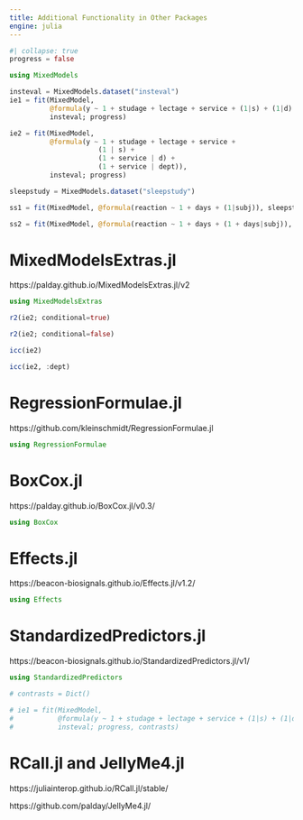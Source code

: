 ```yaml
---
title: Additional Functionality in Other Packages
engine: julia
---
```


```julia
#| collapse: true
progress = false
```


```julia
using MixedModels          
```

```julia
insteval = MixedModels.dataset("insteval")
ie1 = fit(MixedModel,
          @formula(y ~ 1 + studage + lectage + service + (1|s) + (1|d) + (1|dept)),
          insteval; progress)

```

```julia
ie2 = fit(MixedModel,
          @formula(y ~ 1 + studage + lectage + service +
                      (1 | s) +
                      (1 + service | d) +
                      (1 + service | dept)),
          insteval; progress)      
```


```julia
sleepstudy = MixedModels.dataset("sleepstudy")
```

```julia
ss1 = fit(MixedModel, @formula(reaction ~ 1 + days + (1|subj)), sleepstudy)
```

```julia
ss2 = fit(MixedModel, @formula(reaction ~ 1 + days + (1 + days|subj)), sleepstudy)
```


# MixedModelsExtras.jl

https://palday.github.io/MixedModelsExtras.jl/v2

```julia
using MixedModelsExtras
```

```julia
r2(ie2; conditional=true)
```
```julia
r2(ie2; conditional=false)
```


```julia
icc(ie2)
```

```julia
icc(ie2, :dept)
```

# RegressionFormulae.jl

https://github.com/kleinschmidt/RegressionFormulae.jl


```julia
using RegressionFormulae
```

# BoxCox.jl

https://palday.github.io/BoxCox.jl/v0.3/

```julia
using BoxCox
```

# Effects.jl

https://beacon-biosignals.github.io/Effects.jl/v1.2/

```julia
using Effects
```

# StandardizedPredictors.jl

https://beacon-biosignals.github.io/StandardizedPredictors.jl/v1/

```julia
using StandardizedPredictors

# contrasts = Dict()

# ie1 = fit(MixedModel,
#           @formula(y ~ 1 + studage + lectage + service + (1|s) + (1|d) + (1|dept)),
#           insteval; progress, contrasts)

```

# RCall.jl and JellyMe4.jl

https://juliainterop.github.io/RCall.jl/stable/

https://github.com/palday/JellyMe4.jl/
